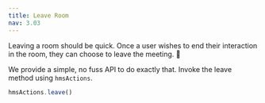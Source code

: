 ```yaml
---
title: Leave Room
nav: 3.03
---
```


Leaving a room should be quick. Once a user wishes to end their interaction in the room, they can choose to leave the meeting. 👋

We provide a simple, no fuss API to do exactly that. Invoke the leave method using `hmsActions`.

```jsx
hmsActions.leave()
```
